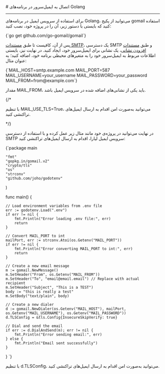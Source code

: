 

<Layout>
<Head>
<title>مستندات اتصال به ایمیل سرور در Golang - لیارا</title>
</Head>
# اتصال به ایمیل‌سرور در برنامه‌های Golang
<hr className="mb-2" />


برای استفاده از سرویس ایمیل در برنامه‌های Golang، می‌توانید از 
پکیج gomail استفاده کنید که بایستی با دستور زیر، آن را در پروژه خود، نصب کنید:

<div className="h-2" />
<div dir='ltr'>
    <Highlight className="bash">
        {`go get github.com/go-gomail/gomail`}
    </Highlight>
</div>
<div className="h-2" />

پس از آن، کافیست تا طبق <a href="/email-server/how-tos/add-smtp-user" className="text-[#2196f3] ">مستندات SMTP</a>، یک دسترسی SMTP و طبق <a href="/email-server/how-tos/add-account" className="text-[#2196f3] ">مستندات افزودن نشانی</a>، یک نشانی برای ایمیل‌سرور خود، ایجاد کنید.
در نهایت نیز، بایستی 
اطلاعات مربوط به ایمیل‌سرور خود را 
به متغیرهای محیطی برنامه خود، اضافه کنید؛ به عنوان مثال:

<div className="h-2" />
<div dir='ltr'>
    <Highlight className="bash">
        {`MAIL_HOST=smtp.example.com
MAIL_PORT=587
MAIL_USERNAME=your_username
MAIL_PASSWORD=your_password
MAIL_FROM=from@example.com`}
    </Highlight>
</div>
<div className="h-2" />
<Alert variant='info'>
<p>
مقدار <Important>MAIL_FROM</Important>، باید یکی از نشانی‌های اضافه شده در سرویس ایمیل باشد.
</p>
</Alert>
{/* <Alert variant='info'>
<p>
با تنظیم <Important>MAIL_USE_TLS=True</Important>، می‌توانید به‌صورت امن اقدام به ارسال ایمیل‌های تراکنشی کنید.
</p>
</Alert> */}

در نهایت می‌توانید در پروژه‌ی خود مانند مثال زیر عمل کرده و با استفاده از دسترسی SMTP سرویس ایمیل لیارا، 
اقدام به ارسال ایمیل‌های تراکنشی کنید: 

<div className="h-2" />
<div dir='ltr'>
    <Highlight className="go">
        {`package main

    "fmt"
    "gopkg.in/gomail.v2"
	"crypto/tls"
	"os"
	"strconv"
	"github.com/joho/godotenv"
)

func main() {

	// Load environment variables from .env file
    err := godotenv.Load(".env")
    if err != nil {
        fmt.Println("Error loading .env file:", err)
        return
    }

    // Convert MAIL_PORT to int
    mailPort, err := strconv.Atoi(os.Getenv("MAIL_PORT"))
    if err != nil {
        fmt.Println("Error converting MAIL_PORT to int:", err)
        return
    }

	// Create a new email message
	m := gomail.NewMessage()
	m.SetHeader("From", os.Getenv("MAIL_FROM"))
	m.SetHeader("To", "email@email.email") // Replace with actual recipient
	m.SetHeader("Subject", "This is a TEST")
	body := "this is really a test"
	m.SetBody("text/plain", body)

    // Create a new dialer
    d := gomail.NewDialer(os.Getenv("MAIL_HOST"), mailPort, os.Getenv("MAIL_USERNAME"), os.Getenv("MAIL_PASSWORD"))
    d.TLSConfig = &tls.Config{InsecureSkipVerify: true}

    // Dial and send the email
    if err := d.DialAndSend(m); err != nil {
        fmt.Println("Error sending email:", err)
    } else {
        fmt.Println("Email sent successfully")
    }
}
`}
    </Highlight>
</div>
<div className="h-2" />
<Alert variant='info'>
<p>
با تنظیم <Important>d.TLSConfig</Important>، می‌توانید به‌صورت امن اقدام به ارسال ایمیل‌های تراکنشی کنید.
</p>
</Alert>

</Layout>